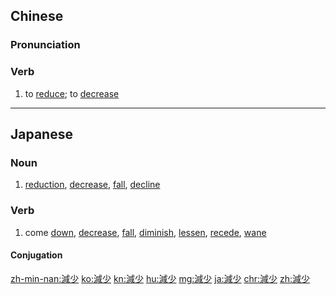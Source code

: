 {{also|减少}}
==Chinese==
{{zh-forms|s=减少}}

===Pronunciation===
{{zh-pron
|m=jiǎnshǎo
|c=gaam2 siu2
|h=pfs=kám-séu
|mn=kiám-chió/kiám-siáu
|cat=v
}}

===Verb===
{{zh-verb}}

# to [[reduce]]; to [[decrease]]
#: {{zh-x|減少{shǎo} 痛苦|to '''reduce''' suffering}}

{{zh-cat|Elementary}}

----

==Japanese==
{{ja-kanjitab|げん|しょう|yomi=on}}

===Noun===
{{ja-noun|げんしょう}}
# [[reduction]], [[decrease]], [[fall]], [[decline]]

===Verb===
{{ja-verb-suru|げんしょう}}
# come [[down]], [[decrease]], [[fall]], [[diminish]], [[lessen]], [[recede]], [[wane]]

====Conjugation====
{{ja-suru|げんしょう}}

[[zh-min-nan:減少]]
[[ko:減少]]
[[kn:減少]]
[[hu:減少]]
[[mg:減少]]
[[ja:減少]]
[[chr:減少]]
[[zh:減少]]